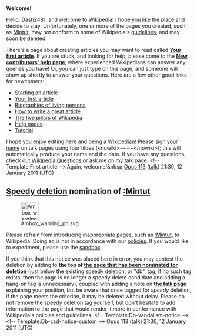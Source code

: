 <article id="30444908" title=User talk:Dash2481>
	<talkpage id="30444908" title="User talk:Dash2481">

'''Welcome!'''

Hello, Dash2481, and [[Wikipedia:Welcome, newcomers|welcome]] to Wikipedia!  I hope you like the place and decide to stay. Unfortunately, one or more of the pages you created, such as [[Mintut]], may not conform to some of Wikipedia's [[Wikipedia:List of policies|guidelines]], and may soon be deleted. 

There's a page about creating articles you may want to read called '''[[Wikipedia:Your first article|Your first article]]'''. If you are stuck, and looking for help, please come to the '''[[Wikipedia:New contributors' help page|New contributors' help page]]''', where experienced Wikipedians can answer any queries you have! Or, you can just type '''{{t|helpme}}''' on this page, and someone will show up shortly to answer your questions. Here are a few other good links for newcomers:
* [[Wikipedia:Starting an article|Starting an article]]
* [[Wikipedia:Your first article|Your first article]]
* [[Wikipedia:Biographies of living persons|Biographies of living persons]]
* [[Wikipedia:How to write a great article|How to write a great article]]
* [[Wikipedia:Five pillars|The five pillars of Wikipedia]]
* [[Help:Contents|Help pages]]
* [[Wikipedia:Tutorial|Tutorial]]
I hope you enjoy editing here and being a [[Wikipedia:Wikipedians|Wikipedian]]! Please [[Wikipedia:Signatures|sign your name]] on talk pages using four tildes (&lt;nowiki&gt;~~~~&lt;/nowiki&gt;); this will automatically produce your name and the date. If you have any questions, check out [[Wikipedia:Questions]] or ask me on my talk page. &lt;!-- Template:First article --&gt; Again, welcome!&amp;nbsp;[[User:Opus 113|Opus 113]] ([[User talk:Opus 113|talk]]) 21:30, 12 January 2011 (UTC)

==[[Wikipedia:Criteria for speedy deletion|Speedy deletion]] nomination of [[:Mintut]]==
[[Image:Ambox warning pn.svg|48px|left|alt=|link=]]

Please refrain from introducing inappropriate pages, such as [[:Mintut]], to Wikipedia. Doing so is not in accordance with our [[Wikipedia:List of policies|policies]]. If you would like to experiment, please use the [[Wikipedia:Sandbox|sandbox]]. 

If you think that this notice was placed here in error, you may contest the deletion by adding {{tlc|hang on}} to '''the top of [[:Mintut|the page that has been nominated for deletion]]''' (just below the existing speedy deletion, or &quot;db&quot;, tag; if no such tag exists, then the page is no longer a speedy delete candidate and adding a hang-on tag is unnecessary), coupled with adding a note on '''[[Talk:Mintut|the talk page]]''' explaining your position, but be aware that once tagged for ''speedy'' deletion, if the page meets the criterion, it may be deleted without delay. Please do not remove the speedy deletion tag yourself, but don't hesitate to add information to the page that would render it more in conformance with Wikipedia's policies and guidelines.  &lt;!-- Template:Db-vandalism-notice --&gt;&lt;!-- Template:Db-csd-notice-custom --&gt; [[User:Opus 113|Opus 113]] ([[User talk:Opus 113|talk]]) 21:30, 12 January 2011 (UTC)
	</talkpage>
</article>